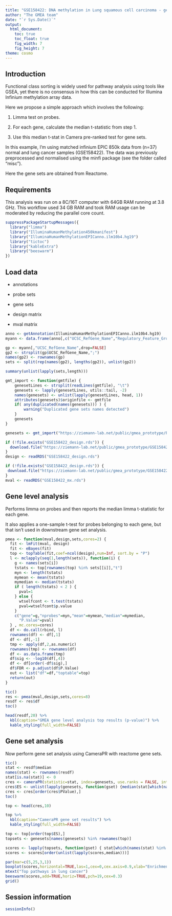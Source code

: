 ```yaml
---
title: "GSE158422: DNA methylation in Lung squamous cell carcinoma - gene methylation enrichment analysis"
author: "The GMEA team"
date: "`r Sys.Date()`"
output:
  html_document:
    toc: true
    toc_float: true
    fig_width: 7
    fig_height: 7
theme: cosmo
---
```


## Introduction

Functional class sorting is widely used for pathway analysis using tools like GSEA,
yet there is no consensus in how this can be conducted for Illumina Infinium
methylation array data.

Here we propose a simple approach which involves the following:

1. Limma test on probes.

2. For each gene, calculate the median t-statistic from step 1.

3. Use this median t-stat in Camera pre-ranked test for gene sets.

In this example, I'm using matched infinium EPIC 850k data from (n=37) normal and lung cancer samples (GSE158422).
The data was previously preprocessed and normalised using the minfi package (see the folder called "misc").

Here the gene sets are obtained from Reactome.

## Requirements

This analysis was run on a 8C/16T computer with 64GB RAM running at 3.8 GHz.
This workflow used 34 GB RAM and took
RAM usage can be moderated by reducing the parallel core count.

```r

suppressPackageStartupMessages({
  library("limma")
  library("IlluminaHumanMethylation450kmanifest")
  library("IlluminaHumanMethylationEPICanno.ilm10b4.hg19")
  library("tictoc")
  library("kableExtra")
  library("beeswarm")
})

```

## Load data

* annotations

* probe sets

* gene sets

* design matrix

* mval matrix

```r

anno <- getAnnotation(IlluminaHumanMethylationEPICanno.ilm10b4.hg19)
myann <- data.frame(anno[,c("UCSC_RefGene_Name","Regulatory_Feature_Group","Islands_Name","Relation_to_Island")])

gp <- myann[,"UCSC_RefGene_Name",drop=FALSE]
gp2 <- strsplit(gp$UCSC_RefGene_Name,";")
names(gp2) <- rownames(gp)
sets <- split(rep(names(gp2), lengths(gp2)), unlist(gp2))

summary(unlist(lapply(sets,length)))

gmt_import <- function(gmtfile) {
    genesetLines <- strsplit(readLines(gmtfile), "\t")
    genesets <- lapply(genesetLines, utils::tail, -2)
    names(genesets) <- unlist(lapply(genesetLines, head, 1))
    attributes(genesets)$originfile <- gmtfile
    if( any(duplicated(names(genesets))) ) {
        warning("Duplicated gene sets names detected")
    }
    genesets
}

genesets <- gmt_import("https://ziemann-lab.net/public/gmea_prototype/ReactomePathways.gmt")

if (!file.exists("GSE158422_design.rds")) {
  download.file("https://ziemann-lab.net/public/gmea_prototype/GSE158422_design.rds", "GSE158422_design.rds")
}
design <- readRDS("GSE158422_design.rds")

if (!file.exists("GSE158422_design.rds")) {
 download.file("https://ziemann-lab.net/public/gmea_prototype/GSE158422_mx.rds","GSE158422_mx.rds")
}
mval <- readRDS("GSE158422_mx.rds")

```

## Gene level analysis

Performs limma on probes and then reports the median limma t-statistic for each gene.

It also applies a one-sample t-test for probes belonging to each gene, but that isn't
used in downstream gene set analysis.

```r

pmea <- function(mval,design,sets,cores=2) {
  fit <- lmFit(mval, design)
  fit <- eBayes(fit)
  top <- topTable(fit,coef=ncol(design),num=Inf, sort.by = "P")
  l <- mclapply(seq(1,length(sets)), function(i) {
    g <- names(sets[i])
    tstats <- top[rownames(top) %in% sets[[i]],"t"]
    myn <- length(tstats)
    mymean <- mean(tstats)
    mymedian <- median(tstats)
    if ( length(tstats) < 2 ) {
      pval=1
    } else {
      wtselfcont <- t.test(tstats)
      pval=wtselfcont$p.value
    }
    c("gene"=g,"nprobes"=myn,"mean"=mymean,"median"=mymedian,
      "P.Value"=pval)
  } , mc.cores=cores)
  df <- do.call(rbind, l)
  rownames(df) <- df[,1]
  df <- df[,-1]
  tmp <- apply(df,2,as.numeric)
  rownames(tmp) <- rownames(df)
  df <- as.data.frame(tmp)
  df$sig <- -log10(df[,4])
  df <- df[order(-df$sig),]
  df$FDR <- p.adjust(df$P.Value)
  out <- list("df"=df,"toptable"=top)
  return(out)
}

tic()
res <- pmea(mval,design,sets,cores=8)
resdf <- res$df
toc()

head(resdf,20) %>%
  kbl(caption="GMEA gene level analysis top results (p-value)") %>%
  kable_styling(full_width=FALSE)

```

## Gene set analysis

Now perform gene set analysis using CameraPR with reactome gene sets.

```r

tic()
stat <- resdf$median
names(stat) <- rownames(resdf)
stat[is.na(stat)] <- 0
cres <- cameraPR(statistic=stat, index=genesets, use.ranks = FALSE, inter.gene.cor=0.01, sort = FALSE)
cres$ES <- unlist(lapply(genesets, function(gset) {median(stat[which(names(stat) %in% gset )]) }))
cres <- cres[order(cres$PValue),]
toc()

top <- head(cres,10)

top %>%
  kbl(caption="CameraPR gene set results") %>%
  kable_styling(full_width=FALSE)

top <- top[order(top$ES),]
topsets <- genesets[names(genesets) %in% rownames(top)]

scores <- lapply(topsets, function(gset) { stat[which(names(stat) %in% gset )] })
scores <- scores[order(unlist(lapply(scores,median)))]

par(mar=c(5,25,3,1))
boxplot(scores,horizontal=TRUE,las=1,cex=0,cex.axis=0.9,xlab="Enrichment score")
mtext("Top pathways in lung cancer")
beeswarm(scores,add=TRUE,horiz=TRUE,pch=19,cex=0.3)
grid()

```

## Session information

```r

sessionInfo()

```
